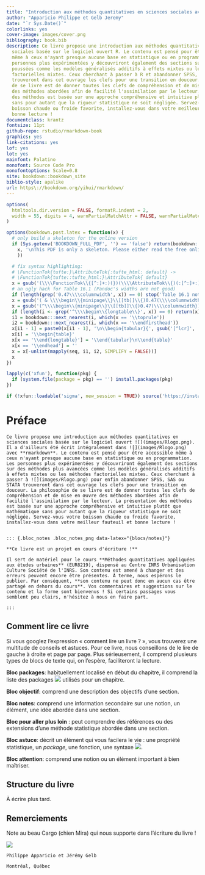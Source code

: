 ```yaml
--- 
title: "Introduction aux méthodes quantitatives en sciences sociales avec R"
author: "Apparicio Philippe et Gelb Jeremy"
date: "`r Sys.Date()`"
colorlinks: yes
cover-image: images/cover.png
bibliography: book.bib
description: Ce livre propose une introduction aux méthodes quantitatives en sciences
  sociales basée sur le logiciel ouvert R. Le contenu est pensé pour être accessible
  même à ceux n'ayant presque aucune base en statistique ou en programmation. Les
  personnes plus expérimentées y découvriront également des sections sur des méthodes
  poussées comme les modèles généralisés additifs à effets mixtes ou les méthodes
  factorielles mixtes. Ceux cherchant à passer à R et abandonner SPSS, SAS ou STATA
  trouveront dans cet ouvrage les clefs pour une transition en douceur. La philosophie
  de se livre est de donner toutes les clefs de compréhension et de mise en œuvre
  des méthodes abordées afin de facilité l'assimilation par le lecteur. La présentation
  des méthodes est basée sur une approche compréhensive et intuitive plutôt que mathématique
  sans pour autant que la rigueur statistique ne soit négligée. Servez-vous votre
  boisson chaude ou froide favorite, installez-vous dans votre meilleur fauteuil et
  bonne lecture !
documentclass: krantz
fontsize: 11pt
github-repo: rstudio/rmarkdown-book
graphics: yes
link-citations: yes
lof: yes
lot: yes
mainfont: Palatino
monofont: Source Code Pro
monofontoptions: Scale=0.8
site: bookdown::bookdown_site
biblio-style: apalike
url: https\://bookdown.org/yihui/rmarkdown/
---
```


```r
options(
  htmltools.dir.version = FALSE, formatR.indent = 2,
  width = 55, digits = 4, warnPartialMatchAttr = FALSE, warnPartialMatchDollar = FALSE
)

options(bookdown.post.latex = function(x) {
  # only build a skeleton for the online version
  if (Sys.getenv('BOOKDOWN_FULL_PDF', '') == 'false') return(bookdown:::strip_latex_body(
    x, '\nThis PDF is only a skeleton. Please either read the free online HTML version, or purchase a hard-copy of this book.\n'
    ))

  # fix syntax highlighting:
  # \FunctionTok{tufte:}\AttributeTok{:tufte_html: default} ->
  # \FunctionTok{tufte::tufte_html:}\AttributeTok{ default}
  x = gsub('(\\\\FunctionTok\\{[^:]+:)(})(\\\\AttributeTok\\{)(:[^:]+:)', '\\1\\4\\2\\3', x)
  # an ugly hack for Table 16.1 (Pandoc's widths are not good)
  if (length(grep('0.47\\\\columnwidth', x)) == 0) stop('Table 16.1 not found')
  x = gsub('( & \\\\begin\\{minipage\\}\\[[tb]]\\{)0.47(\\\\columnwidth})', '\\10.65\\2', x)
  x = gsub('(^\\\\begin\\{minipage\\}\\[[tb]]\\{)0.47(\\\\columnwidth})', '\\10.33\\2', x)
  if (length(i <- grep('^\\\\begin\\{longtable\\}', x)) == 0) return(x)
  i1 = bookdown:::next_nearest(i, which(x == '\\toprule'))
  i2 = bookdown:::next_nearest(i, which(x == '\\endfirsthead'))
  x[i1 - 1] = paste0(x[i1 - 1], '\n\\begin{tabular}{', gsub('[^lcr]', '', gsub('.*\\[]', '', x[i])), '}')
  x[i] = '\\begin{table}'
  x[x == '\\end{longtable}'] = '\\end{tabular}\n\\end{table}'
  x[x == '\\endhead'] = ''
  x = x[-unlist(mapply(seq, i1, i2, SIMPLIFY = FALSE))]
  x
})

lapply(c('xfun'), function(pkg) {
  if (system.file(package = pkg) == '') install.packages(pkg)
})

if (!xfun::loadable('sigma', new_session = TRUE)) source('https://install-github.me/jjallaire/sigma')
```

# Préface {-}

```asis

Ce livre propose une introduction aux méthodes quantitatives en sciences sociales basée sur le logiciel ouvert ![](images/Rlogo.png). Il a d'ailleurs été écrit intégralement dans ![](images/Rlogo.png) avec **rmarkdown**. Le contenu est pensé pour être accessible même à ceux n'ayant presque aucune base en statistique ou en programmation. Les personnes plus expérimentées y découvriront également des sections sur des méthodes plus avancées comme les modèles généralisés additifs à effets mixtes ou les méthodes factorielles mixtes. Ceux cherchant à passer à ![](images/Rlogo.png) pour enfin abandonner SPSS, SAS ou STATA trouveront dans cet ouvrage les clefs pour une transition en douceur. La philosophie de se livre est de donner toutes les clefs de compréhension et de mise en œuvre des méthodes abordées afin de facilité l'assimilation par le lecteur. La présentation des méthodes est basée sur une approche compréhensive et intuitive plutôt que mathématique sans pour autant que la rigueur statistique ne soit négligée. Servez-vous votre boisson chaude ou froide favorite, installez-vous dans votre meilleur fauteuil et bonne lecture !


::: {.bloc_notes .bloc_notes_png data-latex="{blocs/notes}"}

**Ce livre est un projet en cours d'écriture !**

Il sert de matériel pour le cours **Méthodes quantitatives appliquées aux études urbaines** (EUR8219), dispensé au Centre INRS Urbanisation Culture Société de l'INRS. Son contenu est amené à changer et des erreurs peuvent encore être présentes. À terme, nous espérons le publier. Par conséquent, **son contenu ne peut donc en aucun cas être partagé en dehors du cours**. Vos commentaires et suggestions sur le contenu et la forme sont bienvenus ! Si certains passages vous semblent peu clairs, n'hésitez à nous en faire part.

:::

```

## Comment lire ce livre {-}

Si vous googlez l'expression « comment lire un livre ? », vous trouverez une multitude de conseils et astuces. Pour ce livre, nous conseillons de le lire de gauche à droite et page par page. Plus sérieusement, il comprend plusieurs types de blocs de texte qui, on l'espère, faciliteront la lecture.


::: {.bloc_package .bloc_package_png data-latex="{blocs/package}"}
**Bloc packages**: habituellement localisé en début du chapitre, il comprend la liste des packages ![](images/Rlogo.png) utilisés pour un chapitre.
:::

::: {.bloc_objectif .bloc_objectif_png data-latex="{blocs/objectif}"}
**Bloc objectif**: comprend une description des objectifs d'une section.
:::

::: {.bloc_notes .bloc_notes_png data-latex="{blocs/notes}"}
**Bloc notes**: comprend une information secondaire sur une notion, un élément, une idée abordée dans une section.
:::

::: {.bloc_aller_loin .bloc_aller_loin_png data-latex="{blocs/aller_loin}"}
**Bloc pour aller plus loin** : peut comprendre des références ou des extensions d'une méthode statistique abordée dans une section.
:::

::: {.bloc_astuce .bloc_astuce_png data-latex="{blocs/astuce}"}
**Bloc astuce**: décrit un élément qui vous facilera le vie : une propriété statistique, un *package*, une fonction, une syntaxe ![](images/Rlogo.png).
:::

::: {.bloc_attention .bloc_attention_png data-latex="{blocs/attention}"}
**Bloc attention**:  comprend une notion ou un élément important à bien maîtriser.
:::



## Structure du livre {-}

À écrire plus tard.

## Remerciements {-}

Note au beau Cargo (chien Mira) qui nous supporte dans l'écriture du livre !

![](images/Cargo.jpg) 

```block2
Philippe Apparicio et Jérémy Gelb

Montréal, Québec
```
